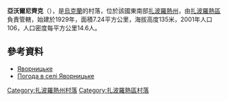 {{coord|48|2|23|N|34|51|48|E|scale:100000|display=title}}

'''亞沃爾尼齊克'''（{{lang-uk|Яворницьке}}），是[[烏克蘭|烏克蘭]]的村落，位於該國東南部[[扎波羅熱州|扎波羅熱州]]，由[[扎波羅熱區|扎波羅熱區]]負責管轄，始建於1929年，面積7.24平方公里，海拔高度135米，2001年人口106，人口密度每平方公里14.6人。

==參考資料==
* [https://web.archive.org/web/20140226123840/http://w1.c1.rada.gov.ua/pls/z7502/A005?rdat1=22.02.2014&rf7571=12322 Яворницьке]
* [http://weather.in.ua/ua/zaporozhskaja/29468 Погода в селі Яворницьке] {{Wayback|url=http://weather.in.ua/ua/zaporozhskaja/29468 |date=20111220051213 }}

[[Category:扎波羅熱州村落|Category:扎波羅熱州村落]]
[[Category:扎波羅熱區村落|Category:扎波羅熱區村落]]


{{Zaporizhia-geo-stub}}